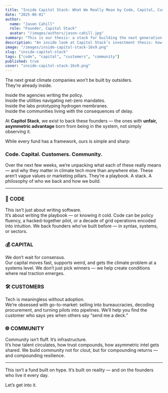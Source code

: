 ```yaml
---
title: "Inside Capitol Stack: What We Really Mean by Code, Capital, Customers, and Community"
date: "2025-06-01"
author:
  name: "Jason Cahill"
  role: "Founder, Capitol Stack"
  avatar: "/images/authors/jason-cahill.jpg"
summary: "This is our thesis: a stack for building the next generation of climate companies from the inside."
description: "An inside look at Capitol Stack’s investment thesis: how Code, Capital, Customers, and Community form the foundation for climate tech founders building from within the system."
image: "/images/inside-capitol-stack-16x9.png"
slug: "inside-capitol-stack"
tags: ["code", "capital", "customers", "community"]
published: true
cover: "inside-capitol-stack-16x9.png"
---
```



The next great climate companies won’t be built by outsiders.  
They’re already inside.

Inside the agencies writing the policy.  
Inside the utilities navigating net-zero mandates.  
Inside the labs prototyping hydrogen membranes.  
Inside the communities living with the consequences of delay.

At **Capitol Stack**, we exist to back these founders — the ones with **unfair, asymmetric advantage** born from being in the system, not simply observing it.

While every fund has a framework, ours is simple and sharp:

### **Code. Capital. Customers. Community.**

Over the next few weeks, we’re unpacking what each of these really means — and why they matter in climate tech more than anywhere else. These aren’t vague values or marketing pillars. They’re a playbook. A stack. A philosophy of who we back and how we build.

---

### 🧱 CODE  
This isn’t just about writing software.  
It’s about writing the playbook — or knowing it cold. Code can be policy fluency, a hacked-together pilot, or a decade of grid operations encoded into intuition. We back founders who’ve built before — in syntax, systems, or sectors.

### 💰 CAPITAL  
We don’t wait for consensus.  
Our capital moves fast, supports weird, and gets the climate problem at a systems level. We don’t just pick winners — we help create conditions where real traction emerges.

### 🛠 CUSTOMERS  
Tech is meaningless without adoption.  
We’re obsessed with go-to-market: selling into bureaucracies, decoding procurement, and turning pilots into pipelines. We’ll help you find the customer who says yes when others say “send me a deck.”

### 🌐 COMMUNITY  
Community isn’t fluff. It’s infrastructure.  
It’s how talent circulates, how trust compounds, how asymmetric intel gets shared. We build community not for clout, but for compounding returns — and compounding resilience.

---

This isn’t a fund built on hype. It’s built on reality — and on the founders who live it every day.

Let’s get into it.  

